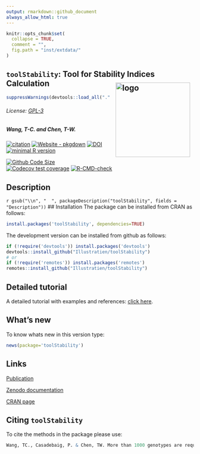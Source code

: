 ```yaml
---
output: rmarkdown::github_document
always_allow_html: true
---
```

<!-- README.md is generated from README.Rmd. Please edit that file -->

```r
knitr::opts_chunk$set(
  collapse = TRUE,
  comment = "",
  fig.path = "inst/extdata/"
)
```

## `toolStability`: Tool for Stability Indices Calculation  <img src="https://raw.githubusercontent.com/Illustratien/toolStability/master/inst/extdata/toolStability.png" align="right" alt="logo" width="200" height = "200" style = "padding: 10px; border: none; float: right;">

```r
suppressWarnings(devtools::load_all("."))

```

###### License: [GPL-3](https://www.r-project.org/Licenses/)
<!-- Version : [`r getNamespaceVersion("toolStability")`](https://illustratien.github.io/toolStability/articles/toolStability.html#version-history); -->

##### *Wang, T-C. and Chen, T-W.*

<!-- badges: start -->
[![citation](https://img.shields.io/badge/Publication-Wang_et_al_2023-20639b)](https://link.springer.com/article/10.1007/s00122-023-04264-7)
[![Website - pkgdown](https://img.shields.io/badge/website-githubpage-green)](https://Illustratien.github.io/toolStability/)
[![DOI](https://zenodo.org/badge/203346020.svg)](https://zenodo.org/badge/latestdoi/203346020)
[![minimal R version](https://img.shields.io/badge/R>%3D-3.5.0-6666ff.svg?logo=R)](https://cran.r-project.org/)
<!-- [![License: GPL v3](https://img.shields.io/badge/License-GPL%20v3-blue.svg)](https://www.gnu.org/licenses/gpl-3.0) -->
<!-- [![CRAN_Status_Badge](https://www.r-pkg.org/badges/version-last-release/toolStability)](https://cran.r-project.org/package=toolStability) -->

<!-- # ```{r, results='asis', echo=FALSE} -->
<!-- # dver <- ifelse(test = gsub("(.\\.)(\\d+)(\\..)", "", getNamespaceVersion("toolStability")) != "", -->
<!-- #                yes = getNamespaceVersion("toolStability"), -->
<!-- #                no = gsub("Version:\\s*", "", readLines(paste0("https://raw.githubusercontent.com/", "Illustratien/toolStability", "/master/DESCRIPTION"))[grep("Version:", readLines(paste0("https://raw.githubusercontent.com/", "Illustratien/toolStability", "/master/DESCRIPTION")))])) -->
<!-- #  -->
<!-- # # cat(paste("[![develVersion](https://img.shields.io/badge/devel%20version-", dver, "-orange.svg)](https://github.com/Illustratien/toolStability)", sep = "")) -->
<!-- # ``` -->
[![Github Code Size](https://img.shields.io/github/languages/code-size/Illustratien/toolStability.svg)](https://github.com/Illustratien/toolStability)
[![Codecov test coverage](https://codecov.io/gh/Illustratien/toolStability/branch/master/graph/badge.svg)](https://codecov.io/gh/Illustratien/toolStability?branch=master)
[![R-CMD-check](https://github.com/Illustratien/toolStability/workflows/R-CMD-check/badge.svg)](https://github.com/Illustratien/toolStability/actions)
<!-- [![Last-changedate](https://img.shields.io/badge/last%20change-`r gsub('-', '--', Sys.Date())`-yellowgreen.svg)](https://github.com/Illustratien/toolStability/commits/master) -->


<!-- [![.](https://raw.githubusercontent.com/vitr/google-analytics-beacon/master/static/badge-flat.gif)](https://github.com/Illustratien/google-analytics-beacon) -->
<!-- [![rstudio mirror downloads](https://cranlogs.r-pkg.org/badges/grand-total/toolStability?color=green)](https://CRAN.R-project.org/package=toolStability) -->

<!-- badges: end -->

## Description
<!-- `r packageDescription("toolStability", fields = "Description")` -->
`r gsub("\\n", "  ", packageDescription("toolStability", fields = "Description"))`
## Installation
The package can be installed from CRAN as follows:

```r
install.packages('toolStability', dependencies=TRUE)
```

The development version can be installed from github as follows:

```r
if (!require('devtools')) install.packages('devtools')
devtools::install_github("Illustratien/toolStability")
# or
if (!require('remotes')) install.packages('remotes')
remotes::install_github("Illustratien/toolStability")
```

## Detailed tutorial
A detailed tutorial with examples and references:
 [click here](https://illustratien.github.io/toolStability/articles/toolStability.html).

## What's new
To know whats new in this version type:

```r
news(package='toolStability')
```

## Links
[Publication](https://link.springer.com/article/10.1007/s00122-023-04264-7)

[Zenodo documentation](https://doi.org/10.5281/zenodo.5804212)

[CRAN page](https://cran.r-project.org/package=toolStability)

## Citing `toolStability`
To cite the methods in the package please use:

```r
Wang, TC., Casadebaig, P. & Chen, TW. More than 1000 genotypes are required to derive robust relationships between yield, yield stability and physiological parameters: a computational study on wheat crop. Theor Appl Genet 136, 34 (2023). https://doi.org/10.1007/s00122-023-04264-7
```

<!-- # ```{r, echo = FALSE} -->
<!-- # detach("package:toolStability", unload=TRUE) -->
<!-- # suppressPackageStartupMessages(library(toolStability)) -->
<!-- # cit <- citation("toolStability") -->
<!-- # yr <- format(Sys.Date(), "%Y") -->
<!-- # cit[1]$year <- yr -->
<!-- # oc <- class(cit) -->
<!-- #  -->
<!-- # cit <- unclass(cit) -->
<!-- # attr(cit[[1]],"textVersion") <- gsub("\\(\\)", -->
<!-- #                                      paste("\\(", yr, "\\)", sep = ""), -->
<!-- #                                      attr(cit[[1]],"textVersion")) -->
<!-- # class(cit) <- oc -->
<!-- # cit -->
<!-- ``` -->
